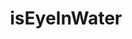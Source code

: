 ---
title: isEyeInWater
description: isEyeInWater
sidebar:
  label: isEyeInWater
  order: 1
  badge:
    text: Outdated
    variant: caution
---